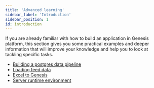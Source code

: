 ```yaml
---
title: 'Advanced learning'
sidebar_label: 'Introduction'
sidebar_position: 1
id: introduction
---
```


If you are already familiar with how to build an application in Genesis platform, this section gives you some practical examples and deeper information that will improve your knowledge and help you to look at tackling specific tasks.

- [Building a postgres data pipeline](/getting-started/advanced-learning/postgres-data-pipeline/)
- [Loading feed data](/getting-started/advanced-learning/loading-feed-data/overview/)
- [Excel to Genesis](/getting-started/advanced-learning/excel-to-genesis/)
- [Server runtime environment](/getting-started/advanced-learning/server-runtime-environment/classpaths/)
